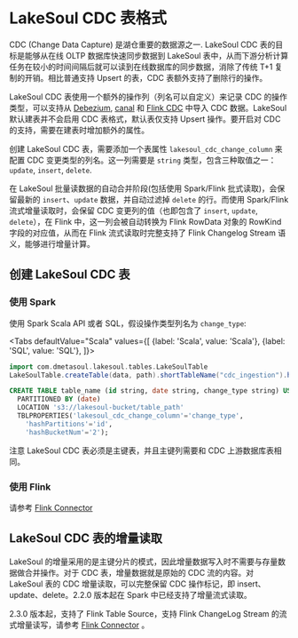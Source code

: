 
# LakeSoul CDC 表格式

<!--
SPDX-FileCopyrightText: 2023 LakeSoul Contributors

SPDX-License-Identifier: Apache-2.0
-->

CDC (Change Data Capture) 是湖仓重要的数据源之一. LakeSoul CDC 表的目标是能够从在线 OLTP 数据库快速同步数据到 LakeSoul 表中，从而下游分析计算任务在较小的时间间隔后就可以读到在线数据库的同步数据，消除了传统 T+1 复制的开销。相比普通支持 Upsert 的表，CDC 表额外支持了删除行的操作。

LakeSoul CDC 表使用一个额外的操作列（列名可以自定义）来记录 CDC 的操作类型，可以支持从 [Debezium](https://debezium.io/), [canal](https://github.com/alibaba/canal) 和 [Flink CDC](https://github.com/ververica/flink-cdc-connectors) 中导入 CDC 数据。LakeSoul 默认建表并不会启用 CDC 表格式，默认表仅支持 Upsert 操作。要开启对 CDC 的支持，需要在建表时增加额外的属性。

创建 LakeSoul CDC 表，需要添加一个表属性 `lakesoul_cdc_change_column` 来配置 CDC 变更类型的列名。这一列需要是 `string` 类型，包含三种取值之一： `update`, `insert`, `delete`.

在 LakeSoul 批量读数据的自动合并阶段(包括使用 Spark/Flink 批式读取)，会保留最新的 `insert`、`update` 数据，并自动过滤掉 `delete` 的行。而使用 Spark/Flink 流式增量读取时，会保留 CDC 变更列的值（也即包含了 `insert`, `update`, `delete`），在 Flink 中，这一列会被自动转换为 Flink RowData 对象的 RowKind 字段的对应值，从而在 Flink 流式读取时完整支持了 Flink Changelog Stream 语义，能够进行增量计算。

## 创建 LakeSoul CDC 表

### 使用 Spark
使用 Spark Scala API 或者 SQL，假设操作类型列名为 `change_type`:

<Tabs
    defaultValue="Scala"
    values={[
        {label: 'Scala', value: 'Scala'},
        {label: 'SQL', value: 'SQL'},
    ]}>
<TabItem value="Scala">

  ```scala
  import com.dmetasoul.lakesoul.tables.LakeSoulTable
  LakeSoulTable.createTable(data, path).shortTableName("cdc_ingestion").hashPartitions("id").hashBucketNum(2).rangePartitions("rangeid").tableProperty("lakesoul_cdc_change_column" -> "change_type").create()
  ```

</TabItem>
<TabItem value="SQL">

  ```sql
  CREATE TABLE table_name (id string, date string, change_type string) USING lakesoul
    PARTITIONED BY (date)
    LOCATION 's3://lakesoul-bucket/table_path'
    TBLPROPERTIES('lakesoul_cdc_change_column'='change_type',
      'hashPartitions'='id',
      'hashBucketNum'='2');
  ```

</TabItem>
</Tabs>

注意 LakeSoul CDC 表必须是主键表，并且主键列需要和 CDC 上游数据库表相同。

### 使用 Flink
请参考 [Flink Connector](../03-Usage%20Docs/06-flink-lakesoul-connector.md)

## LakeSoul CDC 表的增量读取

LakeSoul 的增量采用的是主键分片的模式，因此增量数据写入时不需要与存量数据做合并操作。对于 CDC 表，增量数据就是原始的 CDC 流的内容。对 LakeSoul 表的 CDC 增量读取，可以完整保留 CDC 操作标记，即 insert、update、delete。2.2.0 版本起在 Spark 中已经支持了增量流式读取。

2.3.0 版本起，支持了 Flink Table Source，支持 Flink ChangeLog Stream 的流式增量读写，请参考 [Flink Connector](../03-Usage%20Docs/06-flink-lakesoul-connector.md) 。